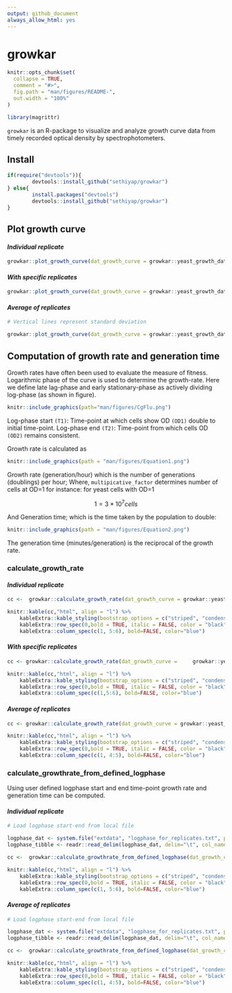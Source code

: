 ```yaml
---
output: github_document
always_allow_html: yes
---
```

# growkar

<!-- <!-- badges: start --> 
<!-- [![Lifecycle: experimental](https://img.shields.io/badge/lifecycle-experimental-orange.svg)](https://www.tidyverse.org/lifecycle/#experimental)
<!-- [![platform](https://img.shields.io/badge/R-%3E%20v3.5.1-brightgreen)](https://shields.io/category/platform-support) 
<!-- <!-- badges: end --> 

```r
knitr::opts_chunk$set(
  collapse = TRUE,
  comment = "#>",
  fig.path = "man/figures/README-",
  out.width = "100%"
)
```

```r
library(magrittr)
```

`growkar` is an R-package to visualize and analyze growth curve data from timely 
recorded optical density by spectrophotometers.

## Install

```r
if(require("devtools")){
        devtools::install_github("sethiyap/growkar")
} else{
        install.packages("devtools")
        devtools::install_github("sethiyap/growkar")
}
```

## Plot growth curve

#### *Individual replicate*
```r
growkar::plot_growth_curve(dat_growth_curve = growkar::yeast_growth_data, palette_name="Set1")
```

#### *With specific replicates*
```r
growkar::plot_growth_curve(dat_growth_curve = growkar::yeast_growth_data, average_replicates = FALSE, select_replicates = c("R1", "R2"), palette_name="Set1")
```

#### *Average of replicates*
```r
# Vertical lines represent standard deviation

growkar::plot_growth_curve(dat_growth_curve = growkar::yeast_growth_data, average_replicates = TRUE, palette_name="Set1")

```

## Computation of growth rate and generation time

Growth rates have often been used to evaluate the measure of fitness. Logarithmic phase of the curve is used to determine the growth-rate. Here we define late lag-phase and early stationary-phase as actively dividing log-phase  (as shown in figure). 

```r

knitr::include_graphics(path="man/figures/CgFlu.png")
```

Log-phase start `(T1)`: Time-point at which cells show OD `(OD1)` double to initial time-point.
Log-phase end `(T2)`: Time-point from which cells OD `(OD2)` remains consistent.

Growth rate is calculated as

```r

knitr::include_graphics(path = "man/figures/Equation1.png")
```

Growth rate (generation/hour) which is the number of generations (doublings) per hour;
Where, `multipicative_factor` determines number of cells at OD=1
    for instance: for yeast cells with OD=1
    
$$
  {1 = 3*10^7 cells}
$$ 

And Generation time; which is the time taken by the population to double:

```r
knitr::include_graphics(path = "man/figures/Equation2.png")
```

The generation time (minutes/generation) is the reciprocal of the growth rate.

### calculate_growth_rate

#### *Individual replicate*
```r

cc <-  growkar::calculate_growth_rate(dat_growth_curve = growkar::yeast_growth_data)

knitr::kable(cc,"html", align = "l") %>%
    kableExtra::kable_styling(bootstrap_options = c("striped", "condensed", "responsive"), full_width = F,font_size =14,  stripe_color = "aquamarine3") %>%
    kableExtra::row_spec(0,bold = TRUE, italic = FALSE, color = "black") %>%
    kableExtra::column_spec(c(1, 5:6), bold=FALSE, color="blue")

```



####  *With specific replicates*
```r

cc <- growkar::calculate_growth_rate(dat_growth_curve =     growkar::yeast_growth_data, average_replicates = FALSE, select_replicates = c("R1", "R2"))

knitr::kable(cc,"html", align = "l") %>%
    kableExtra::kable_styling(bootstrap_options = c("striped", "condensed", "responsive"), full_width = F,font_size =14,  stripe_color = "aquamarine3") %>%
    kableExtra::row_spec(0,bold = TRUE, italic = FALSE, color = "black") %>%
    kableExtra::column_spec(c(1,5:6), bold=FALSE, color="blue")

```



####  *Average of replicates*
```r

cc <- growkar::calculate_growth_rate(dat_growth_curve = growkar::yeast_growth_data, average_replicates = TRUE)

knitr::kable(cc,"html", align = "l") %>%
    kableExtra::kable_styling(bootstrap_options = c("striped", "condensed", "responsive"), full_width = F,font_size =14,  stripe_color = "aquamarine3") %>%
    kableExtra::row_spec(0,bold = TRUE, italic = FALSE, color = "black") %>%
    kableExtra::column_spec(c(1, 4:5), bold=FALSE, color="blue")
```


### calculate_growthrate_from_defined_logphase

Using user defined logphase start and end time-point growth rate and generation time can be computed.

#### *Individual replicate*
```r

# Load logphase start-end from local file

logphase_dat <- system.file("extdata", "logphase_for_replicates.txt", package = "growkar")
logphase_tibble <- readr::read_delim(logphase_dat, delim="\t", col_names = TRUE)

cc <-  growkar::calculate_growthrate_from_defined_logphase(dat_growth_curve = growkar::yeast_growth_data,logphase_tibble, average_replicates = FALSE)

knitr::kable(cc,"html", align = "l") %>%
    kableExtra::kable_styling(bootstrap_options = c("striped", "condensed", "responsive"), full_width = F,font_size =14,  stripe_color = "aquamarine3") %>%
    kableExtra::row_spec(0,bold = TRUE, italic = FALSE, color = "black") %>%
    kableExtra::column_spec(c(1, 5:6), bold=FALSE, color="blue")

```


#### *Average of replicates*
```r

# Load logphase start-end from local file

logphase_dat <- system.file("extdata", "logphase_for_replicates.txt", package = "growkar")
logphase_tibble <- readr::read_delim(logphase_dat, delim="\t", col_names = TRUE)

cc <-  growkar::calculate_growthrate_from_defined_logphase(dat_growth_curve = growkar::yeast_growth_data,logphase_tibble, average_replicates = TRUE)

knitr::kable(cc,"html", align = "l") %>%
    kableExtra::kable_styling(bootstrap_options = c("striped", "condensed", "responsive"), full_width = F,font_size =14,  stripe_color = "aquamarine3") %>%
    kableExtra::row_spec(0,bold = TRUE, italic = FALSE, color = "black") %>%
    kableExtra::column_spec(c(1, 4:5), bold=FALSE, color="blue")

```


